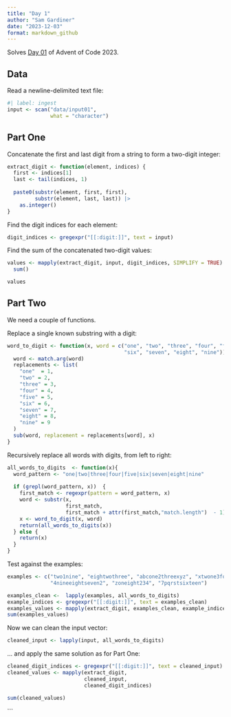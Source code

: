 ```yaml
---
title: "Day 1"
author: "Sam Gardiner"
date: "2023-12-03"
format: markdown_github
---
```


Solves [Day 01](https://adventofcode.com/2023/day/1) of Advent of Code 2023.

## Data

Read a newline-delimited text file:

```r
#| label: ingest
input <- scan("data/input01",
              what = "character")
```

##  Part One

Concatenate the first and last digit from a string to form a two-digit integer:

```r
extract_digit <- function(element, indices) {
  first <- indices[1]
  last <- tail(indices, 1)
  
  paste0(substr(element, first, first),
         substr(element, last, last)) |>
    as.integer()
}
```

Find the digit indices for each element:

```r
digit_indices <- gregexpr("[[:digit:]]", text = input)
```

Find the sum of the concatenated two-digit values:

```r
values <- mapply(extract_digit, input, digit_indices, SIMPLIFY = TRUE) |>
  sum()

values
```

## Part Two 

We need a  couple of  functions.

Replace a single known substring with a digit:

```r
word_to_digit <- function(x, word = c("one", "two", "three", "four", "five",
                                      "six", "seven", "eight", "nine")){
  word <- match.arg(word)
  replacements <- list(
    "one"  = 1,
    "two" = 2,
    "three" = 3,
    "four" = 4,
    "five" = 5,
    "six" = 6,
    "seven" = 7,
    "eight" = 8,
    "nine" = 9
  )
  sub(word, replacement = replacements[word], x)
}
```

Recursively replace all words with digits, from left to right:

```r
all_words_to_digits  <- function(x){
  word_pattern <- "one|two|three|four|five|six|seven|eight|nine"
  
  if (grepl(word_pattern, x))  {
    first_match <- regexpr(pattern = word_pattern, x)
    word <- substr(x,
                   first_match,
                   first_match + attr(first_match,"match.length")  - 1)
    x <- word_to_digit(x, word)
    return(all_words_to_digits(x))
  } else {
    return(x)
  }
}
```

Test against the examples:

```r
examples <- c("two1nine", "eightwothree", "abcone2threexyz", "xtwone3four",
              "4nineeightseven2", "zoneight234", "7pqrstsixteen")

examples_clean <-  lapply(examples, all_words_to_digits)
example_indices <- gregexpr("[[:digit:]]", text = examples_clean)
examples_values <- mapply(extract_digit, examples_clean, example_indices)
sum(examples_values)
```

Now we can clean the input vector:

```r
cleaned_input <- lapply(input, all_words_to_digits)
```

... and apply the same solution as for Part One:

```r
cleaned_digit_indices <- gregexpr("[[:digit:]]", text = cleaned_input)
cleaned_values <- mapply(extract_digit,
                         cleaned_input,
                         cleaned_digit_indices)

sum(cleaned_values)
```
```

